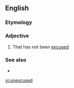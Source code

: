 ==English==

===Etymology===
{{prefix|en|un|excused}}

===Adjective===
{{en-adj}}

# That has not been [[excused]]

===See also===
* {{l|en|unexcusable}}

[[vi:unexcused]]